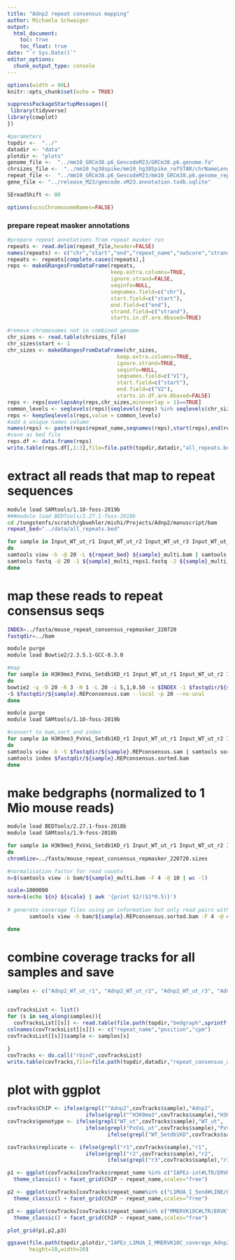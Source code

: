 ```yaml
---
title: "Adnp2 repeat consensus mapping"
author: Michaela Schwaiger
output:
  html_document:
    toc: true
    toc_float: true
date: "`r Sys.Date()`"
editor_options: 
  chunk_output_type: console
---
```



```r
options(width = 90L)
knitr::opts_chunk$set(echo = TRUE)
```


```r
suppressPackageStartupMessages({
 library(tidyverse)
library(cowplot)
})

#parameters
topdir <-  "../"
datadir <- "data"
plotdir <- "plots"
genome_file <-  "../mm10_GRCm38.p6_GencodeM23/GRCm38.p6.genome.fa"
chrsizes_file <-  "../mm10_hg38spike/mm10_hg38Spike_refSTAR/chrNameLength.txt"
repeat_file <-  "../mm10_GRCm38.p6_GencodeM23/mm10_GRCm38.p6.genome_repmask.bed"
gene_file <- "../release_M23/gencode.vM23.annotation.txdb.sqlite"

SEreadShift <- 80

options(ucscChromosomeNames=FALSE)
```

### prepare repeat masker annotations

```r

#prepare repeat annotations from repeat masker run
repeats <- read.delim(repeat_file,header=FALSE)
names(repeats) <- c("chr","start","end","repeat_name","swScore","strand","percDiv","percDel","percIns","genome_left","repeat_class","rep_start","rep_end","rep_left","ID")
repeats <- repeats[complete.cases(repeats),]
reps <- makeGRangesFromDataFrame(repeats,
                                 keep.extra.columns=TRUE,
                                 ignore.strand=FALSE,
                                 seqinfo=NULL,
                                 seqnames.field=c("chr"),
                                 start.field=c("start"),
                                 end.field=c("end"),
                                 strand.field=c("strand"),
                                 starts.in.df.are.0based=TRUE)

#remove chromosomes not in combined genome
chr_sizes <- read.table(chrsizes_file)
chr_sizes$start <- 1
chr_sizes <- makeGRangesFromDataFrame(chr_sizes,
                                   keep.extra.columns=TRUE,
                                   ignore.strand=TRUE,
                                   seqinfo=NULL,
                                   seqnames.field=c("V1"),
                                   start.field=c("start"),
                                   end.field=c("V2"),
                                   starts.in.df.are.0based=FALSE)
reps <- reps[overlapsAny(reps,chr_sizes,minoverlap = 1)==TRUE]
common_levels <- seqlevels(reps)[seqlevels(reps) %in% seqlevels(chr_sizes)]
reps <- keepSeqlevels(reps,value = common_levels)
#add a unique names column
names(reps) <- paste(reps$repeat_name,seqnames(reps),start(reps),end(reps),sep="_")
#save as bed file
reps.df <- data.frame(reps)
write.table(reps.df[,1:3],file=file.path(topdir,datadir,"all_repeats.bed"),sep="\t",col.names=FALSE,row.names=FALSE, append=FALSE, quote=FALSE)
```

# extract all reads that map to repeat sequences

```bash
module load SAMtools/1.10-foss-2019b
###module load BEDTools/2.27.1-foss-2018b
cd /tungstenfs/scratch/gbuehler/michi/Projects/Adnp2/manuscript/bam
repeat_bed="../data/all_repeats.bed"

for sample in Input_WT_ut_r1 Input_WT_ut_r2 Input_WT_ut_r3 Input_WT_ut_r4 Adnp2_WT_ut_r1 Adnp2_WT_ut_r2 Adnp2_WT_ut_r3 Adnp2_WT_ut_r4 Adnp2_PxVxL_Setdb1KD_r1 H3K9me3_WT_Setdb1KD_r1 Adnp2_PxVxL_Setdb1KD_r2 H3K9me3_WT_Setdb1KD_r2 Adnp2_PxVxL_ut_r1 H3K9me3_WT_ut_r1 InputK9_WT_ut_r1 Adnp2_PxVxL_ut_r2 H3K9me3_PxVxL_Setdb1KD_r1 H3K9me3_PxVxL_Setdb1KD_r2 H3K9me3_WT_ut_r2 InputK9_WT_ut_r2 Adnp2_WT_Setdb1KD_r1 H3K9me3_PxVxL_ut_r1 Adnp2_WT_Setdb1KD_r2 H3K9me3_PxVxL_ut_r2
do
samtools view -b -@ 20 -L ${repeat_bed} ${sample}_multi.bam | samtools sort -@ 20 -n -o ${sample}_multi_reps_qsorted.bam
samtools fastq -@ 20 -1 ${sample}_multi_reps1.fastq -2 ${sample}_multi_reps2.fastq -s ${sample}_multi_reps.fastq ${sample}_multi_reps_qsorted.bam 
done
```

# map these reads to repeat consensus seqs

```bash
INDEX=../fasta/mouse_repeat_consensus_repmasker_220720
fastqdir=../bam

module purge
module load Bowtie2/2.3.5.1-GCC-8.3.0

#map
for sample in H3K9me3_PxVxL_Setdb1KD_r1 Input_WT_ut_r1 Input_WT_ut_r2 Input_WT_ut_r3 Input_WT_ut_r4 Adnp2_WT_ut_r1 Adnp2_WT_ut_r2 Adnp2_WT_ut_r3 Adnp2_WT_ut_r4 Adnp2_PxVxL_Setdb1KD_r1 H3K9me3_WT_Setdb1KD_r1 Adnp2_PxVxL_Setdb1KD_r2 H3K9me3_WT_Setdb1KD_r2 Adnp2_PxVxL_ut_r1 H3K9me3_WT_ut_r1 InputK9_WT_ut_r1 Adnp2_PxVxL_ut_r2 H3K9me3_PxVxL_Setdb1KD_r2 H3K9me3_WT_ut_r2 InputK9_WT_ut_r2 Adnp2_WT_Setdb1KD_r1 H3K9me3_PxVxL_ut_r1 Adnp2_WT_Setdb1KD_r2 H3K9me3_PxVxL_ut_r2
do
bowtie2 -q -D 20 -R 3 -N 1 -L 20 -i S,1,0.50 -x $INDEX -1 $fastqdir/${sample}_multi_reps1.fastq -2 $fastqdir/${sample}_multi_reps2.fastq \
-S $fastqdir/${sample}.REPconsensus.sam --local -p 20 --no-unal 
done

module purge
module load SAMtools/1.10-foss-2019b

#convert to bam,sort and index
for sample in H3K9me3_PxVxL_Setdb1KD_r1 Input_WT_ut_r1 Input_WT_ut_r2 Input_WT_ut_r3 Input_WT_ut_r4 Adnp2_WT_ut_r1 Adnp2_WT_ut_r2 Adnp2_WT_ut_r3 Adnp2_WT_ut_r4 Adnp2_PxVxL_Setdb1KD_r1 H3K9me3_WT_Setdb1KD_r1 Adnp2_PxVxL_Setdb1KD_r2 H3K9me3_WT_Setdb1KD_r2 Adnp2_PxVxL_ut_r1 H3K9me3_WT_ut_r1 InputK9_WT_ut_r1 Adnp2_PxVxL_ut_r2 H3K9me3_PxVxL_Setdb1KD_r2 H3K9me3_WT_ut_r2 InputK9_WT_ut_r2 Adnp2_WT_Setdb1KD_r1 H3K9me3_PxVxL_ut_r1 Adnp2_WT_Setdb1KD_r2 H3K9me3_PxVxL_ut_r2
do
samtools view -b -S $fastqdir/${sample}.REPconsensus.sam | samtools sort > $fastqdir/${sample}.REPconsensus.sorted.bam
samtools index $fastqdir/${sample}.REPconsensus.sorted.bam
done
```


# make bedgraphs (normalized to 1 Mio mouse reads)

```bash
module load BEDTools/2.27.1-foss-2018b
module load SAMtools/1.9-foss-2018b

for sample in H3K9me3_PxVxL_Setdb1KD_r1 Input_WT_ut_r1 Input_WT_ut_r2 Input_WT_ut_r3 Input_WT_ut_r4 Adnp2_WT_ut_r1 Adnp2_WT_ut_r2 Adnp2_WT_ut_r3 Adnp2_WT_ut_r4 Adnp2_PxVxL_Setdb1KD_r1 H3K9me3_WT_Setdb1KD_r1 Adnp2_PxVxL_Setdb1KD_r2 H3K9me3_WT_Setdb1KD_r2 Adnp2_PxVxL_ut_r1 H3K9me3_WT_ut_r1 InputK9_WT_ut_r1 Adnp2_PxVxL_ut_r2 H3K9me3_PxVxL_Setdb1KD_r2 H3K9me3_WT_ut_r2 InputK9_WT_ut_r2 Adnp2_WT_Setdb1KD_r1 H3K9me3_PxVxL_ut_r1 Adnp2_WT_Setdb1KD_r2 H3K9me3_PxVxL_ut_r2
do
chromSize=../fasta/mouse_repeat_consensus_repmasker_220720.sizes

#normalisation factor for read counts 
n=$(samtools view -b bam/${sample}_multi.bam -F 4 -@ 10 | wc -l) 

scale=1000000
norm=$(echo ${n} ${scale} | awk '{print $2/($1*0.5)}')
          
# generate coverage files using pe information but only read pairs with inserts less than 1kb
       samtools view -h bam/${sample}.REPconsensus.sorted.bam -F 4 -@ 4 | awk 'substr($0,1,1)=="@" || ($9>= -1000 && $9<=1000)' | samtools view -b -@ 4 | bedtools genomecov -d -pc -ibam stdin -g ${chromSize} -scale ${norm} > bedgraph/${sample}_REPconsensus_multi.bedgraph 

done 
```


# combine coverage tracks for all samples and save

```r
samples <- c("Adnp2_WT_ut_r1", "Adnp2_WT_ut_r2", "Adnp2_WT_ut_r3", "Adnp2_WT_ut_r4", "Input_WT_ut_r1", "Input_WT_ut_r2", "Input_WT_ut_r3", "Input_WT_ut_r4","Adnp2_PxVxL_ut_r1","Adnp2_PxVxL_ut_r2","Adnp2_WT_Setdb1KD_r1","Adnp2_WT_Setdb1KD_r2","Adnp2_PxVxL_Setdb1KD_r1","Adnp2_PxVxL_Setdb1KD_r2","H3K9me3_WT_ut_r1","H3K9me3_WT_ut_r2","H3K9me3_PxVxL_Setdb1KD_r1","H3K9me3_WT_Setdb1KD_r1","H3K9me3_PxVxL_Setdb1KD_r2","H3K9me3_WT_Setdb1KD_r2","H3K9me3_PxVxL_ut_r1", "H3K9me3_PxVxL_ut_r2","InputK9_WT_ut_r1",    "InputK9_WT_ut_r2")
        

covTracksList <- list()
for (s in seq_along(samples)){
  covTracksList[[s]] <- read.table(file.path(topdir,"bedgraph",sprintf("%s_REPconsensus_multi.bedgraph",samples[s])),sep="\t",comment.char="^")
colnames(covTracksList[[s]]) <- c("repeat_name","position","cpm")
covTracksList[[s]]$sample <- samples[s]

}
covTracks <- do.call("rbind",covTracksList)
write.table(covTracks,file=file.path(topdir,datadir,"repeat_consensus_all_PE_coverage_tracks.txt"),sep="\t",col.names=TRUE,row.names=FALSE, append=FALSE, quote=FALSE)
```

# plot with ggplot 

```r
covTracks$ChIP <- ifelse(grepl("^Adnp2",covTracks$sample),"Adnp2",
                         ifelse(grepl("^H3K9me3",covTracks$sample),"H3K9me3", "Input"))
covTracks$genotype <- ifelse(grepl("WT_ut",covTracks$sample),"WT_ut",
                         ifelse(grepl("PxVxL_ut",covTracks$sample),"PxVxL_ut",
                                ifelse(grepl("WT_Setdb1KD",covTracks$sample),"WT_Setdb1KD","PxVxL_Setdb1KD")))      

covTracks$replicate <- ifelse(grepl("r1",covTracks$sample),"r1",
                         ifelse(grepl("r2",covTracks$sample),"r2",
                                ifelse(grepl("r3",covTracks$sample),"r3","r4")))                          

p1 <- ggplot(covTracks[covTracks$repeat_name %in% c("IAPEz-int#LTR/ERVK","IAPLTR1a_Mm#LTR/ERVK"),],aes(x=position,y=cpm,col=genotype,linetype=replicate)) + geom_smooth() + ylab("cpm") + xlab("position") + 
  theme_classic() + facet_grid(ChIP ~ repeat_name,scales="free") 

p2 <- ggplot(covTracks[covTracks$repeat_name%in% c("L1MdA_I_5end#LINE/L1","L1MdA_I_orf2#LINE/L1","L1MdA_I_3end#LINE/L1"),],aes(x=position,y=cpm,col=genotype,linetype=replicate)) + geom_smooth() + ylab("cpm") + xlab("position") + 
  theme_classic() + facet_grid(ChIP ~ repeat_name,scales="free") 

p3 <- ggplot(covTracks[covTracks$repeat_name%in% c("MMERVK10C#LTR/ERVK","RLTR10C#LTR/ERVK"),],aes(x=position,y=cpm,col=genotype,linetype=replicate)) + geom_smooth() + ylab("cpm") + xlab("position") + 
  theme_classic() + facet_grid(ChIP ~ repeat_name,scales="free")

plot_grid(p1,p2,p3)

ggsave(file.path(topdir,plotdir,"IAPEz_L1MdA_I_MMERVK10C_coverage_Adnp2_H3K9me3_Input_norm2mouse.pdf"),device="pdf",
       height=10,width=20)
```

